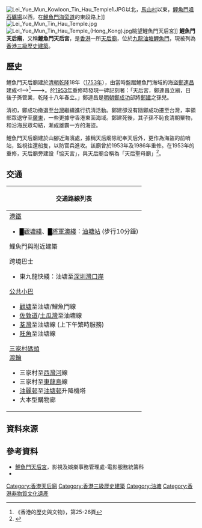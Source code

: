 {{Coord|22.28627|114.23974|type:landmark_region:HK|display=title}}
[[File:Lei_Yue_Mun_Kowloon_Tin_Hau_Temple1.JPG|thumb]]以北，[[馬山村|馬山村]]以東，[[鯉魚門咀|鯉魚門咀]][[石礦場|石礦場]]以西，在[[鯉魚門海旁道|鯉魚門海旁道]]的東段路上]]
[[File:Lei_Yue_Mun_Tin_Hau_Temple.jpg|thumb]]
[[File:Lei_Yue_Mun_Tin_Hau_Temple_(Hong_Kong).jpg|thumb]]眺望鯉魚門天后宮]]
'''鯉魚門天后廟'''，又稱'''鯉魚門天后宮'''，是[[香港|香港]]一所[[天后廟|天后廟]]，位於[[九龍|九龍]][[油塘|油塘]][[鯉魚門_(九龍)|鯉魚門]]，現被列為[[香港三級歷史建築|香港三級歷史建築]]。

==歷史==
鯉魚門天后廟建於[[清朝|清朝]][[乾隆|乾隆]]18年（[[1753年|1753年]]），由當時盤踞鯉魚門海域的海盜[[鄭連昌|鄭連昌]]建成<!--><ref>《香港的歷史與文物》，第25-26頁</ref>--->。於[[1953年|1953年]]重修時發現一碑記刻著：「天后宮，鄭連昌立廟，日後子孫管業，乾隆十八年春立。」鄭連昌是[[明朝|明朝]][[鄭成功|鄭成功]]部將[[鄭建|鄭建]]之孫兒。

清初，鄭成功撤退至[[台灣|台灣]]繼續進行抗清活動。鄭建卻沒有隨鄭成功遷至台灣，率領部眾退守至[[廣東|廣東]]，一些更據守香港東面海域。鄭建死後，其子孫不恥食清朝粟物，和沿海民眾勾結，漸成雄霸一方的海盜。

鯉魚門天后廟建於山腳近海濱處，據稱天后廟除祀奉天后外，更作為海盜的前哨站，監視往還船隻，以防官兵進攻。該廟曾於1953年及1986年重修。在1953年的重修，天后廟旁建設「協天宮」，與天后廟合稱為「天后聖母廟」<ref>{{Cite book | author = 香港城市大學中國文化中心 | title = 《考察香港－文化歷史個案研究》（張瑞威：鯉魚門－傳說中的歷史與歷史中的傳說） | location = 香港 | publisher = 三聯 | date = 2005年8月1日 | pages = 第217頁 |ISBN =9789620424717| accessdate = 2011年12月30日| url = | language= 中文| quote =}}</ref>。

{{commons category|Tin Hau Temple, Lei Yue Mun}}
==交通==
{| class="mw-collapsible mw-collapsed wikitable" style="background:yellow; margin: 0 auto; width: auto;" 
! 交通路線列表
|-
|
;[[港鐵|港鐵]]
*<font color="{{觀塘綫色彩}}">█</font>[[觀塘綫|觀塘綫]]、<font color="{{將軍澳綫色彩}}">█</font>[[將軍澳綫|將軍澳綫]]：[[油塘站|油塘站]] (步行10分鐘)

;鯉魚門與附近建築
{{九龍新界巴士簡單列表|6P|14|14B|14D|14H|14S|14X|33|33B|62P|62X|88X|214|215P|216M|259D|889|N214|N216|X42C}}
{{過海隧道巴士簡單列表|603|603A|603P|603S|613}}
{{大嶼山巴士簡單列表|A26|A26P|E22P|E22X|N26}}
{{九龍專線小巴簡單列表|23C|24|24M|24S|76B|87}}
;跨境巴士
*東九龍快綫：油塘至[[深圳灣口岸|深圳灣口岸]]
;[[香港小型巴士|公共小巴]]
*[[觀塘|觀塘]]至油塘/鯉魚門線
*[[佐敦道|佐敦道]]/[[土瓜灣|土瓜灣]]至油塘線
*[[荃灣|荃灣]]至油塘線 (上下午繁時服務)
*[[旺角|旺角]]至油塘線

;[[三家村碼頭|三家村碼頭]]
;[[渡輪|渡輪]]
*三家村至[[西灣河|西灣河]]線
*三家村至[[東龍島|東龍島]]線
* [[油麗邨|油麗邨]]至[[油塘邨|油塘邨]]升降機塔
* 大本型購物廊
|}

==資料來源==
{{Reflist}}

==參考資料==
*[https://web.archive.org/web/20071107215159/http://www.fso-tela.gov.hk/accessibility/chi/locations_details.cfm?Photo_Num=00464 鯉魚門天后宮]，影視及娛樂事務管理處-電影服務統籌科
* {{cite book zh | author = 爾東 | title = 追尋九龍古蹟 | editor = 周海燕 | location = 香港 | publisher = 明報出版社有限公司 | date = 2007 | pages = 153-154| isbn = 978-962-8959-56-3}}

{{香港三級歷史建築}}

[[Category:香港天后廟|Category:香港天后廟]]
[[Category:香港三級歷史建築|Category:香港三級歷史建築]]
[[Category:油塘|Category:油塘]]
[[Category:香港非物質文化遺產|Category:香港非物質文化遺產]]